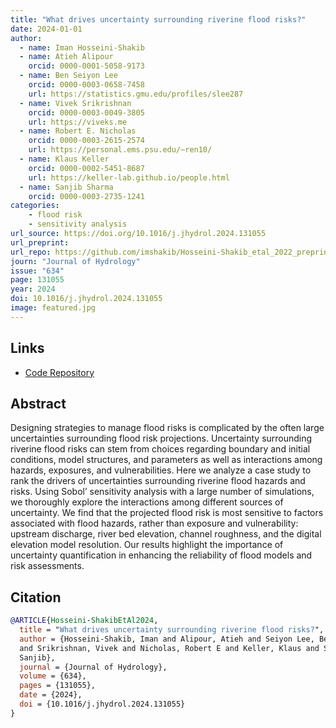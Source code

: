 ```yaml
---
title: "What drives uncertainty surrounding riverine flood risks?"
date: 2024-01-01
author: 
  - name: Iman Hosseini-Shakib
  - name: Atieh Alipour
    orcid: 0000-0001-5058-9173
  - name: Ben Seiyon Lee
    orcid: 0000-0003-0658-7458
    url: https://statistics.gmu.edu/profiles/slee287
  - name: Vivek Srikrishnan
    orcid: 0000-0003-0049-3805
    url: https://viveks.me
  - name: Robert E. Nicholas
    orcid: 0000-0003-2615-2574
    url: https://personal.ems.psu.edu/~ren10/
  - name: Klaus Keller
    orcid: 0000-0002-5451-8687
    url: https://keller-lab.github.io/people.html
  - name: Sanjib Sharma
    orcid: 0000-0003-2735-1241
categories:
    - flood risk
    - sensitivity analysis
url_source: https://doi.org/10.1016/j.jhydrol.2024.131055
url_preprint:
url_repo: https://github.com/imshakib/Hosseini-Shakib_etal_2022_preprint
journ: "Journal of Hydrology"
issue: "634"
page: 131055
year: 2024
doi: 10.1016/j.jhydrol.2024.131055
image: featured.jpg
---
```


## Links

* [Code Repository](https://github.com/imshakib/Hosseini-Shakib_etal_2022_preprint)

## Abstract

Designing strategies to manage flood risks is complicated by the often large uncertainties surrounding flood risk projections. Uncertainty surrounding riverine flood risks can stem from choices regarding boundary and initial conditions, model structures, and parameters as well as interactions among hazards, exposures, and vulnerabilities. Here we analyze a case study to rank the drivers of uncertainties surrounding riverine flood hazards and risks. Using Sobol' sensitivity analysis with a large number of simulations, we thoroughly explore the interactions among different sources of uncertainty. We find that the projected flood risk is most sensitive to factors associated with flood hazards, rather than exposure and vulnerability: upstream discharge, river bed elevation, channel roughness, and the digital elevation model resolution. Our results highlight the importance of uncertainty quantification in enhancing the reliability of flood models and risk assessments.

## Citation

```bibtex
@ARTICLE{Hosseini-ShakibEtAl2024,
  title = "What drives uncertainty surrounding riverine flood risks?",
  author = {Hosseini-Shakib, Iman and Alipour, Atieh and Seiyon Lee, Benjamin
  and Srikrishnan, Vivek and Nicholas, Robert E and Keller, Klaus and Sharma,
  Sanjib},
  journal = {Journal of Hydrology},
  volume = {634},
  pages = {131055},
  date = {2024},
  doi = {10.1016/j.jhydrol.2024.131055}
}
```